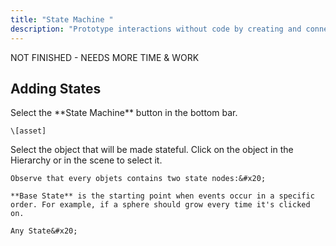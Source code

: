 ```yaml
---
title: "State Machine "
description: "Prototype interactions without code by creating and connecting different states. "
---
```


NOT FINISHED - NEEDS MORE TIME & WORK

## Adding States

<Steps>
  <Step title="Open the State Machine panel">
    Select the **State Machine** button in the bottom bar.

    \[asset]
  </Step>

  <Step title="Select the desired object">
    Select the object that will be made stateful. Click on the object in the Hierarchy or in the scene to select it.&#x20;

    Observe that every objets contains two state nodes:&#x20;

    **Base State** is the starting point when events occur in a specific order. For example, if a sphere should grow every time it's clicked on.

    Any State&#x20;
  </Step>

  <Step title="Add a new State to the object" />
</Steps>

##